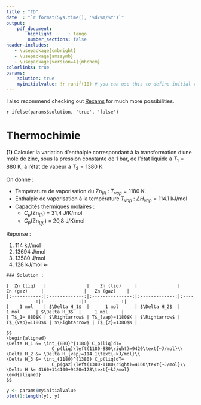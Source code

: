 ```yaml
---
title : "TD"
date  : "`r format(Sys.time(), '%d/%m/%Y')`"
output: 
    pdf_document:
        highlight      : tango
        number_sections: false
header-includes:
   - \usepackage{cmbright}
   - \usepackage{amssymb}
   - \usepackage[version=4]{mhchem}
colorlinks: true
params:
    solution: true
    myinitialvalue: !r runif(10) # you can use this to define initial values for randomising the subjects
---
```


I also recommend checking out [Rexams](http://www.r-exams.org/) for much more possibilities.

<!-- DO NOT DELETE THIS -->
<!-- This is to use an inline syntax like `\ifsol <your solution> \fi` -->
\newif\ifsol
\sol`r ifelse(params$solution, 'true', 'false')`
<!--  -->

# Thermochimie

__(1)__ Calculer la variation d'enthalpie correspondant à la transformation d'une mole de zinc, sous la pression constante de 1 bar, de l'état liquide à $T_1 = 880$ K, à l'état de vapeur à $T_2=1380$ K. 

On donne :

- Température de vaporisation du Zn$_{(l)}$ : $T_{vap}=1180$ K.
- Enthalpie de vaporisation à la température $T_{vap}$ : $\Delta H_{vap}=114.1$ kJ/mol
- Capacités thermiques molaires : 
    - $C_p$(Zn$_{(l)}$) = 31,4 J/K/mol
    - $C_p$(Zn$_{(g)}$) = 20,8 J/K/mol

Réponse :

1. 114 kJ/mol
2. 13694 J/mol
3. 13580 J/mol
4. 128 kJ/mol  \ifsol $\Leftarrow$ \fi <!-- Here we used the inline notation -->


<!-- 
    Otherwise, write your markdown text as usual in an `asis` code block 
    with the parameter include=params$solution
    Code blocks need to be inserted outside the `asis` block (see below)
-->

```asis
### Solution :

|  Zn (liq)   |               |    Zn (liq)     |               |    Zn (gaz)     |               |   Zn (gaz)    |
|:-----------:|:-------------:|:---------------:|:-------------:|:---------------:|:-------------:|:-------------:|
|    1 mol    | $\Delta H_1$  |      1 mol      | $\Delta H_2$  |      1 mol      | $\Delta H_3$  |     1 mol     |
| T$_1= 880$K | $\Rightarrow$ | T$_{vap}=1180$K | $\Rightarrow$ | T$_{vap}=1180$K | $\Rightarrow$ | T$_{2}=1380$K |

$$
\begin{aligned}
\Delta H_1 &= \int_{880}^{1180} C_p(liq)dT=
                 C_p(liq)\left(1180-880\right)=9420\text{~J/mol}\\
\Delta H_2 &= \Delta H_{vap}=114.1\text{~kJ/mol}\\
\Delta H_3 &= \int_{1180}^{1380} C_p(liq)dT=
                 C_p(gaz)\left(1380-1180\right)=4160\text{~J/mol}\\
\Delta H &= 4160+114100+9420=128\text{~kJ/mol}
\end{aligned}
$$
```


```r
y <- params$myinitialvalue
plot(1:length(y), y)
```
